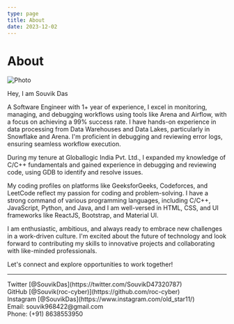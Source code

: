 ```yaml
---
type: page
title: About
date: 2023-12-02
---
```


# About


<Image
  src="/images/photo2.jpg"
  alt="Photo"
  width={300}
  height={300}
  priority
  className="next-image"
/>

Hey, I am Souvik Das

A Software Engineer with 1+ year of experience, I excel in monitoring, managing, and debugging workflows using tools like Arena and Airflow, with a focus on achieving a 99% success rate. I have hands-on experience in data processing from Data Warehouses and Data Lakes, particularly in Snowflake and Arena. I'm proficient in debugging and reviewing error logs, ensuring seamless workflow execution.

During my tenure at Globallogic India Pvt. Ltd., I expanded my knowledge of C/C++ fundamentals and gained experience in debugging and reviewing code, using GDB to identify and resolve issues.

My coding profiles on platforms like GeeksforGeeks, Codeforces, and LeetCode reflect my passion for coding and problem-solving. I have a strong command of various programming languages, including C/C++, JavaScript, Python, and Java, and I am well-versed in HTML, CSS, and UI frameworks like ReactJS, Bootstrap, and Material UI.

I am enthusiastic, ambitious, and always ready to embrace new challenges in a work-driven culture. I'm excited about the future of technology and look forward to contributing my skills to innovative projects and collaborating with like-minded professionals.

Let's connect and explore opportunities to work together!

---

<div>
  Twitter [@SouvikDas](https://twitter.com/SouvikD47320787)
  <br />
  GitHub [@Souvik(roc-cyber)](https://github.com/roc-cyber)
  <br />
  Instagram [@SouvikDas](https://www.instagram.com/old_star11/)
  <br />
  Email: souvik968422@gmail.com
  <br />
  Phone: (+91) 8638553950
</div>
